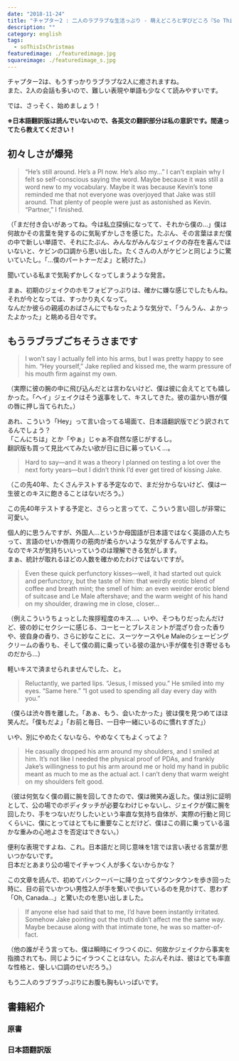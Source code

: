 ```yaml
---
date: "2018-11-24"
title: "チャプター2 : 二人のラブラブな生活っぷり - 萌えどころと学びどころ『So This is Christmas/アドリアン･イングリッシュ(6)』"
description: ""
category: english
tags:
  - soThisIsChristmas
featuredimage: ./featuredimage.jpg
squareimage: ./featuredimage_s.jpg
---
```



チャプター2は、もうすっかりラブラブな2人に癒されますね。  
また、2人の会話も多いので、難しい表現や単語も少なくて読みやすいです。

では、さっそく、始めましょう！

<SoThisIsChristmasIndex />

**※日本語翻訳版は読んでいないので、各英文の翻訳部分は私の意訳です。間違ってたら教えてください！**

## 初々しさが爆発

<Blockquote srcName="So This is Christmas (The Adrien English Mysteries #6)" srcURL="https://amzn.to/2OzE8fN" book>
“He’s still around. He’s a PI now. He’s also my…” I can’t explain why I felt so self-conscious saying the word. Maybe because it was still a word new to my vocabulary. Maybe it was because Kevin’s tone reminded me that not everyone was overjoyed that Jake was still around. That plenty of people were just as astonished as Kevin. “Partner,” I finished.
</Blockquote>

<p className="translation">（「まだ付き合いがあってね。今は私立探偵になってて、それから僕の…」僕は何故かその言葉を発するのに気恥ずかしさを感じた。たぶん、その言葉はまだ僕の中で新しい単語で、それにたぶん、みんながみんなジェイクの存在を喜んではいないと、ケビンの口調から思い出した。たくさんの人がケビンと同じように驚いていたし。「…僕のパートナーだよ」と続けた。）</p>

<Vocabulary en="self-conscious" ja="気恥ずかしい、自意識過剰" />

聞いている私まで気恥ずかしくなってしまうような発言。

まぁ、初期のジェイクのホモフォビアっぷりは、確かに嫌な感じでしたもんね。  
それが今となっては、すっかり丸くなって。  
なんだか彼らの親戚のおばさんにでもなったような気分で、「うんうん、よかったよかった」と眺める日々です。

## もうラブラブごちそうさまです

<Blockquote srcName="So This is Christmas (The Adrien English Mysteries #6)" srcURL="https://amzn.to/2OzE8fN" book>
I won’t say I actually fell into his arms, but I was pretty happy to see him. “Hey yourself,” Jake replied and kissed me, the warm pressure of his mouth firm against my own.
</Blockquote>

<p className="translation">（実際に彼の腕の中に飛び込んだとは言わないけど、僕は彼に会えてとても嬉しかった。「ヘイ」ジェイクはそう返事をして、キスしてきた。彼の温かい唇が僕の唇に押し当てられた。）</p>

あれ、こういう「Hey」って言い合ってる場面て、日本語翻訳版でどう訳されてるんでしょう？  
「こんにちは」とか「やぁ」じゃぁ不自然な感じがするし。  
翻訳版も買って見比べてみたい欲が日に日に募っていく…。

<Blockquote srcName="So This is Christmas (The Adrien English Mysteries #6)" srcURL="https://amzn.to/2OzE8fN" book>
Hard to say—and it was a theory I planned on testing a lot over the next forty years—but I didn’t think I’d ever get tired of kissing Jake.
</Blockquote>

<p className="translation">（この先40年、たくさんテストする予定なので、まだ分からないけど、僕は一生彼とのキスに飽きることはないだろう。）</p>

<Vocabulary en="Hard to say" ja="言い難い" />

この先40年テストする予定と、さらっと言ってて、こういう言い回しが非常に可愛い。

個人的に思うんですが、外国人…というか母国語が日本語ではなく英語の人たちって、言語のせいか唇周りの筋肉が柔らかいような気がするんですよね。  
なのでキスが気持ちいいっていうのは理解できる気がします。  
まぁ、統計が取れるほどの人数を確かめたわけではないですが。

<Blockquote srcName="So This is Christmas (The Adrien English Mysteries #6)" srcURL="https://amzn.to/2OzE8fN" book>
Even these quick perfunctory kisses—well, it had started out quick and perfunctory, but the taste of him: that weirdly erotic blend of coffee and breath mint; the smell of him: an even weirder erotic blend of suitcase and Le Male aftershave; and the warm weight of his hand on my shoulder, drawing me in close, closer…
</Blockquote>

<p className="translation">（例えこういうちょっとした挨拶程度のキス…、いや、そつもりだったんだけど、彼の妙にセクシーに感じる、コーヒーとブレスミントが混ざり合った香りや、彼自身の香り、さらに妙なことに、スーツケースやLe Maleのシェービングクリームの香りも、そして僕の肩に乗っている彼の温かい手が僕を引き寄せるものだから…）</p>

軽いキスで済ませられませんでした、と。

<Vocabulary en="perfunctory kiss" ja="形だけのキス、形式的なキス" />

<Blockquote srcName="So This is Christmas (The Adrien English Mysteries #6)" srcURL="https://amzn.to/2OzE8fN" book>
Reluctantly, we parted lips. “Jesus, I missed you.” He smiled into my eyes. “Same here.” “I got used to spending all day every day with you.”
</Blockquote>

<p className="translation">（僕らは渋々唇を離した。「あぁ、もう、会いたかった」彼は僕を見つめてほほ笑んだ。「僕もだよ」「お前と毎日、一日中一緒にいるのに慣れすぎた」）</p>

いや、別にやめたくないなら、やめなくてもよくってよ？

<Blockquote srcName="So This is Christmas (The Adrien English Mysteries #6)" srcURL="https://amzn.to/2OzE8fN" book>
He casually dropped his arm around my shoulders, and I smiled at him. It’s not like I needed the physical proof of PDAs, and frankly Jake’s willingness to put his arm around me or hold my hand in public meant as much to me as the actual act. I can’t deny that warm weight on my shoulders felt good.
</Blockquote>

<p className="translation">（彼は何気なく僕の肩に腕を回してきたので、僕は微笑み返した。僕は別に証明として、公の場でのボディタッチが必要なわけじゃないし、ジェイクが僕に腕を回したり、手をつないだりしたいという率直な気持ち自体が、実際の行動と同じくらいに、僕にとってはとてもに重要なことだけど、僕はこの肩に乗っている温かな重みの心地よさを否定はできない。）</p>

<Vocabulary en="PDA (Public Display of Affection)" ja="公共の場でイチャいつくこと" />

便利な表現ですよね、これ。日本語だと同じ意味を1言では言い表せる言葉が思いつかないです。  
日本だとあまり公の場でイチャつく人が多くないからかな？

この文章を読んで、初めてバンクーバーに降り立ってダウンタウンを歩き回った時に、目の前でいかつい男性2人が手を繋いで歩いているのを見かけて、思わず「Oh, Canada...」と驚いたのを思い出しました。

<Blockquote srcName="So This is Christmas (The Adrien English Mysteries #6)" srcURL="https://amzn.to/2OzE8fN" book>
If anyone else had said that to me, I’d have been instantly irritated. Somehow Jake pointing out the truth didn’t affect me the same way. Maybe because along with that intimate tone, he was so matter-of-fact.
</Blockquote>

<p className="translation">（他の誰がそう言っても、僕は瞬時にイラつくのに、何故かジェイクから事実を指摘されても、同じようにイラつくことはない。たぶんそれは、彼はとても率直な性格と、優しい口調のせいだろう。）</p>

<Vocabulary en="intimate" ja="親しい" />

<Vocabulary en="matter-of-fact" ja="率直な" />

もう二人のラブラブっぷりにお腹も胸もいっぱいです。

## 書籍紹介

### 原書

<Amazon
  asin="B01N9AERR2"
  title="So This is Christmas (The Adrien English Mysteries #6)"
  linkId="7da7f3a0fdcb9c4569abe4fdc90d6f9e"
  author="Josh Lanyon"
/>

### 日本語翻訳版

<Amazon
  asin="B077ZGFZ7S"
  title="So This is Christmas (アドリアン･イングリッシュ #6)"
  linkId="5037e032af9be9f42823c82d674e6462"
  author="ジョシュ･ラニヨン"
/>

<SoThisIsChristmasIndex open />